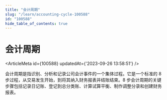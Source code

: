 ```yaml
---
title: "会计周期"
slug: "/learn/accounting-cycle-100588"
id: "100588"
hide_table_of_contents: true
---
```



# 会计周期

<ArticleMeta id={100588} updatedAt={'2023-09-26 13:58:51'} />
<div className='border-solid border-b border-t-0 my-4 border-[var(--ifm-color-gray-300)]' />

会计周期是指识别、分析和记录公司会计事件的一个集体过程。它是一个标准的 8 步过程，从交易发生开始，到将其纳入财务报表并结账结束。8 步会计周期的关键步骤包括记录日记账、登记到总分类账、计算试算平衡、制作调整分录和创建财务报表。
